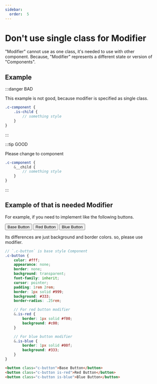```yaml
---
sidebar:
  order:  5
---
```



# Don't use single class for Modifier

"Modifier" cannot use as one class, it's needed to use with other component. Because, "Modifier" represents a different state or version of "Components".

## Example

:::danger BAD

This example is not good, because modifier is specified as single class.

```scss
.c-component {
    .is-child {
        // something style
    }
}
```

:::

:::tip GOOD

Please change to component

```scss
.c-component {
    &__child {
        // something style
    }
}
```

:::

## Example of that is needed Modifier

For example, if you need to implement like the following buttons.

<div className={styles.sample_buttons}>
    <button className={styles.sample_buttons__button}>Base Button</button>
    <button className={`${styles.sample_buttons__button} ${styles['is-red']}`}>Red Button</button>
    <button className={`${styles.sample_buttons__button} ${styles['is-blue']}`}>Blue Button</button>
</div>

Its differences are just background and border colors. so, please use modifier.

<Tabs>
<TabItem value="scss" label="SCSS" default>

```scss
// `.c-button` is base style Component
.c-button {
    color: #fff;
    appearance: none;
    border: none;
    background: transparent;
    font-family: inherit;
    cursor: pointer;
    padding: 1rem 2rem;
    border: 1px solid #999;
    background: #333;
    border-radius: .25rem;

    // For red button modifier
    &.is-red {
        border: 1px solid #f00;
        background: #c00;
    }

    // For blue button modifier
    &.is-blue {
        border: 1px solid #00f;
        background: #333;
    }
}
```

</TabItem>
<TabItem value="html" label="HTML">

```html
<button class="c-button">Base Button</button>
<button class="c-button is-red">Red Button</button>
<button class="c-button is-blue">Blue Button</button>
```

</TabItem>
</Tabs>
